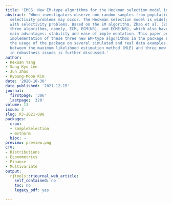 ```yaml
---
title: 'EMSS: New EM-type algorithms for the Heckman selection model in R'
abstract: 'When investigators observe non-random samples from populations, sample
  selectivity problems may occur. The Heckman selection model is widely used to deal
  with selectivity problems. Based on the EM algorithm, Zhao et al. (2020) developed
  three algorithms, namely, ECM, ECM(NR), and ECME(NR), which also have the EM algorithm’s
  main advantages: stability and ease of imple mentation. This paper provides the
  implementation of these three new EM-type algorithms in the package EMSS and illustrates
  the usage of the package on several simulated and real data examples. The comparison
  between the maximum likelihood estimation method (MLE) and three new EM-type algorithms
  in robustness issues is further discussed.'
author:
- Kexuan Yang
- Sang Kyu Lee
- Jun Zhao
- Hyoung-Moon Kim
date: '2020-10-30'
date_published: '2021-12-15'
journal:
  firstpage: '306'
  lastpage: '320'
volume: 13
issue: 2
slug: RJ-2021-098
packages:
  cran:
  - sampleSelection
  - mvtnorm
  bioc: ~
preview: preview.png
CTV:
- Distributions
- Econometrics
- Finance
- Multivariate
output:
  rjtools::rjournal_web_article:
    self_contained: no
    toc: no
    legacy_pdf: yes

---
```

